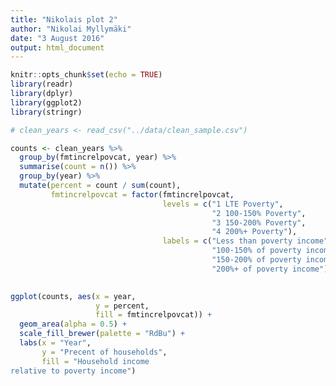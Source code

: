 ```yaml
---
title: "Nikolais plot 2"
author: "Nikolai Myllymäki"
date: "3 August 2016"
output: html_document
---
```


```r
knitr::opts_chunk$set(echo = TRUE)
library(readr)
library(dplyr)
library(ggplot2)
library(stringr)
```



```r
# clean_years <- read_csv("../data/clean_sample.csv")

counts <- clean_years %>%  
  group_by(fmtincrelpovcat, year) %>%
  summarise(count = n()) %>%
  group_by(year) %>% 
  mutate(percent = count / sum(count),  
         fmtincrelpovcat = factor(fmtincrelpovcat, 
                                  levels = c("1 LTE Poverty", 
                                             "2 100-150% Poverty", 
                                             "3 150-200% Poverty", 
                                             "4 200%+ Poverty"),  
                                  labels = c("Less than poverty income",   
                                             "100-150% of poverty income",   
                                             "150-200% of poverty income",    
                                             "200%+ of poverty income")))
                                                     

ggplot(counts, aes(x = year, 
                   y = percent,
                   fill = fmtincrelpovcat)) + 
  geom_area(alpha = 0.5) +
  scale_fill_brewer(palette = "RdBu") +
  labs(x = "Year",
       y = "Precent of households",
       fill = "Household income
relative to poverty income")
 
```


